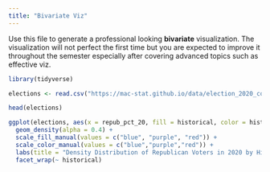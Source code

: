 ```yaml
---
title: "Bivariate Viz"
---
```


Use this file to generate a professional looking **bivariate** visualization.  The visualization will not perfect the first time but you are expected to improve it throughout the semester especially after covering advanced topics such as effective viz.

```r
library(tidyverse)

elections <- read.csv("https://mac-stat.github.io/data/election_2020_county.csv")

head(elections)
```


```r
ggplot(elections, aes(x = repub_pct_20, fill = historical, color = historical)) +
  geom_density(alpha = 0.4) +
  scale_fill_manual(values = c("blue", "purple", "red")) +
  scale_color_manual(values = c("blue","purple","red")) +
  labs(title = "Density Distribution of Republican Voters in 2020 by Historical Voting Categories") +
  facet_wrap(~ historical)
```




